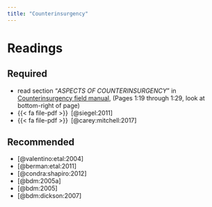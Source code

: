 ```yaml
---
title: "Counterinsurgency"
---
```


# Readings


## Required

- read section "*ASPECTS OF COUNTERINSURGENCY*" in [<i class="fa fa-external-link-square-alt" aria-hidden="true"></i> Counterinsurgency field manual](https://www.hsdl.org/?abstract&did=468442),  (Pages 1:19 through 1:29, look at bottom-right of page)
- {{< fa file-pdf >}}&ensp;[@siegel:2011]
- {{< fa file-pdf >}}&ensp;[@carey:mitchell:2017]



## Recommended

- [@valentino:etal:2004]
- [@berman:etal:2011]
- [@condra:shapiro:2012]
- [@bdm:2005a]
- [@bdm:2005]
- [@bdm:dickson:2007]



